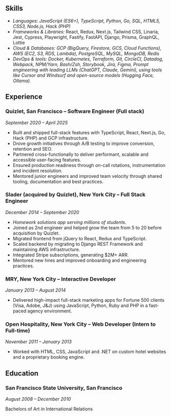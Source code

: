 ## Skills

- *Languages: JavaScript (ES6+), TypeScript, Python, Go, SQL, HTML5, CSS3, Node.js, Hack (PHP)*
- *Frameworks & Libraries:* React, Redux, Next.js, Tailwind CSS, Linaria, Jest, Cypress, Playwright, Fastify, FastAPI, Django, Prisma, GraphQL, Lottie
- *Cloud & Databases: GCP (BigQuery, Firestore, GCS, Cloud Functions), AWS (EC2, S3, RDS, Lambda), PostgreSQL, MySQL, MongoDB, Redis*
- *DevOps & tools: Docker, Kubernetes, Terraform, Git, CircleCI, Datadog, Webpack, NPM/Yarn, Bash/Zsh, Storybook, Jira, Figma, Prompt engineering with leading LLMs (ChatGPT, Claude, Gemini), using tools like Cursor and Windsurf and open-source models (Hugging Face, Ollama).*

## Experience

### Quizlet, San Francisco – **Software Engineer (Full stack)**
*September 2020 – April 2025*

- Built and shipped full-stack features with TypeScript, React, Next.js, Go, Hack (PHP) and GCP infrastructure.
- Drove growth initiatives through  A/B testing to improve conversion, retention and SEO.
- Partnered cross-functionally to deliver performant, scalable and accessible user-facing features.
- Ensured production readiness through on-call rotations, instrumentation and incident resolution.
- Mentored junior engineers and improved team velocity through shared tooling, documentation and best practices.

### Slader (acquired by Quizlet), New York City – **Full Stack Engineer**
*December 2014 – September 2020*

- *Homework solutions app serving millions of students.*
- Joined as 2nd engineer and helped grow the team from 5 to 20 before acquisition by Quizlet.
- Migrated frontend from jQuery to React, Redux and TypeScript.
- Scaled backend by migrating to Django REST Framework and maintaining AWS infrastructure.
- Integrated Stripe subscriptions, generating $2M+ ARR.
- Mentored new hires and improved onboarding and engineering practices.

### MRY, New York City – **Interactive Developer**
*January 2013 – August 2014*

- Delivered high-impact full-stack marketing apps for Fortune 500 clients (Visa, Adobe, J&J) using JavaScript, Python, Ruby and PHP in a fast-paced agency environment.

### Open Hospitality, New York City – **Web Developer (Intern to Full-time)**
*November 2011 – January 2013*

- Worked with HTML, CSS, JavaScript and .NET on custom hotel websites and a proprietary booking engine.

## Education

### San Francisco State University, San Francisco
*August 2008 – December 2010*

Bachelors of Art in International Relations

